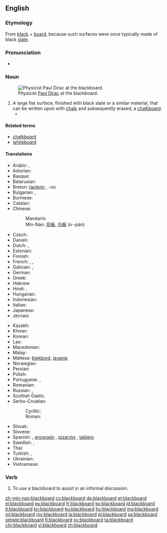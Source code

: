 ==English==
{{wikipedia}}

===Etymology===
From [[black]] + [[board]], because such surfaces were once typically made of black [[slate]].

===Pronunciation===
* {{audio|en-us-blackboard.ogg|Audio (US)}}

===Noun===
{{en-noun}}
[[Image:Diracb.jpg|thumb|right|Physicist [[w:Paul Dirac|Paul Dirac]] at the blackboard.]]

# A large flat surface, finished with black slate or a similar material, that can be written upon with [[chalk]] and subsequently erased; a [[chalkboard]].
#*{{quote-magazine|date=2012-03
|author=[[w:Brian Hayes (scientist)|Brian Hayes]]
|title=Pixels or Perish
|volume=100|issue=2|page=106
|magazine=[[w:American Scientist|American Scientist]]
|url=http://www.americanscientist.org/issues/pub/pixels-or-perish
|passage=Drawings and pictures are more than mere ornaments in scientific discourse. '''Blackboard''' sketches, geological maps, diagrams of molecular structure, astronomical photographs, MRI images, the many varieties of statistical charts and graphs: These pictorial devices are indispensable tools for presenting evidence, for explaining a theory, for telling a story.}}

====Related terms====
* [[chalkboard]]
* [[whiteboard]]

====Translations====
{{trans-top|a surface that can be written upon with chalk}}
* Arabic: {{t-|ar|سبورة|f|tr=sabūra|sc=Arab}}, {{t-|ar|لوح|m|tr=lawḥ|sc=Arab}}
* Asturian: {{t-|ast|pizarra|f}}
* Basque: {{t-|eu|arbela}}
* Belarusian: {{t-|be|дошка|f|tr=dóška|sc=Cyrl}}
* Breton: [[taolenn]] {{g|f}}, -où {{g|p}}
* Bulgarian: {{t+|bg|дъска|f|tr=dǎská|sc=Cyrl}}, {{t-|bg|черна дъска|f|tr=čérna dǎská}}
* Burmese: {{t+|my|ကျောက်သင်ပုန်း|tr=kjau' thin boun׃|sc=Mymr}}
* Catalan: {{t+|ca|pissarra|f}}
* Chinese:
*: Mandarin: {{t+|cmn|黑板|tr=hēibǎn|sc=Hani}}
*: Min-Nan: [[烏板]], [[乌板]] (o·-pán)
* Czech: {{t+|cs|tabule|f}}
* Danish: {{t-|da|tavle|c}}
* Dutch: {{t+|nl|schoolbord|n}}, {{t+|nl|bord|n}}
* Estonian: {{t-|et|tahvel}}
* Finnish: {{t+|fi|liitutaulu}}
* French: {{t+|fr|tableau|m}}, {{t+|fr|tableau noir|m}}, {{t+|fr|ardoise|f}}
* Galician: {{t-|gl|lousa|f}}, {{t-|gl|louxa|f}}
* German: {{t+|de|Tafel|f}}
* Greek: {{t+|el|μαυροπίνακας|m|tr=mavropínakas|sc=Grek}}
* Hebrew: {{t-|he|לוח|m|tr=luakh|sc=Hebr}}
* Hindi: {{t-|hi|श्यामपट|tr=śyāmpaṭ|sc=Deva}}, {{t-|hi|ब्लैकबोर्ड|tr=blaikborḍ|sc=Deva}}
* Hungarian: {{t-|hu|iskolai tábla}}
* Indonesian: {{t+|id|papan tulis}}
* Italian: {{t+|it|lavagna|f}}
* Japanese: {{t+|ja|黒板|tr=こくばん, kokuban|sc=Jpan}}
* Jèrriais: {{tø|roa-jer|néthe plianche|f}}
{{trans-mid}}
* Kazakh: {{t|kk|тақта|tr=takta|sc=Cyrl}}
* Khmer: {{t-|km|ក្ដារខៀន|tr=kdaa kʰiən|sc=Khmr}}
* Korean: {{t+|ko|칠판|tr=chilpan|sc=Hang}}
* Lao: {{t+|lo|ກະດານ|tr=kadaan|sc=Laoo}}
* Macedonian: {{t-|mk|табла|f|tr=tábla}}
* Malay: {{t-|ms|papan hitam}}
* Maltese: [[blekbord]], [[lavanja]]
* Norwegian: {{t-|no|tavle|m|f}}
* Persian: {{t+|fa|تخته سیاه|tr=taxte-ye siyâh|sc=fa-Arab}}
* Polish: {{t+|pl|tablica|f}}
* Portuguese: {{t+|pt|lousa|f}}, {{t-|pt|quadro negro|m}}
* Romanian: {{t-|ro|tablă|f}}
* Russian: {{t+|ru|доска|f|tr=doská|sc=Cyrl}}, {{t-|ru|классная доска|f|tr=klássnaja doská|sc=Cyrl}}
* Scottish Gaelic: {{t-|gd|bòrd-dubh|m}}
* Serbo-Croatian:
*: Cyrillic: {{t-|sh|табла|f}}
*: Roman: {{t-|sh|tabla|f}}
* Slovak: {{t-|sk|tabuľa|f}}
* Slovene: {{t-|sl|tabla|f}}
* Spanish: {{t-|es|pizarra|f}}, [[encerado]] {{g|m}} {{qualifier|Spain}}, [[pizarrón]] {{g|m}} {{qualifier|Latin America}}, [[tablero]] {{g|m}} {{qualifier|Colombia}}
* Swedish: {{t-|sv|svart tavla|c}}, {{t-|sv|skrivtavla|c}}
* Thai: {{t+|th|กระดานดำ|tr=gràdaandam|sc=Thai}}
* Turkish: {{t+|tr|tahta}}, {{t+|tr|kara tahta}}
* Ukrainian: {{t+|uk|дошка|f|tr=dóška|sc=Cyrl}}
* Vietnamese: {{t+|vi|bảng đen}}
{{trans-bottom}}

===Verb===
{{en-verb}}

# To use a blackboard to assist in an informal discussion.

[[zh-min-nan:blackboard]]
[[cy:blackboard]]
[[de:blackboard]]
[[et:blackboard]]
[[el:blackboard]]
[[eu:blackboard]]
[[fr:blackboard]]
[[ko:blackboard]]
[[id:blackboard]]
[[it:blackboard]]
[[kn:blackboard]]
[[ku:blackboard]]
[[hu:blackboard]]
[[mg:blackboard]]
[[ml:blackboard]]
[[my:blackboard]]
[[ja:blackboard]]
[[pl:blackboard]]
[[sa:blackboard]]
[[simple:blackboard]]
[[fi:blackboard]]
[[sv:blackboard]]
[[ta:blackboard]]
[[chr:blackboard]]
[[vi:blackboard]]
[[zh:blackboard]]